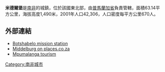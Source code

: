 {{Unreferenced|time=2019-01-20T20:02:11+00:00}}
'''米德爾堡'''是[[南非|南非]]的城鎮，位於該國東北部，由[[普馬蘭加省|普馬蘭加省]]負責管轄，面積63.14平方公里，海拔高度1,490米，2001年人口42,306，人口密度每平方公里670人。

==外部連結==
*[https://web.archive.org/web/20090623041241/http://www.places.co.za/html/botshabelo.html Botshabelo mission station]
*[https://www.places.co.za/html/middelburg_m.html Middelburg on places.co.za]
*[https://web.archive.org/web/20070922054721/http://www.mpumalangatourism.info/events/index.html Mpumalanga tourism]



{{SouthAfrica-geo-stub}}
[[Category:南非城市|Category:南非城市]]